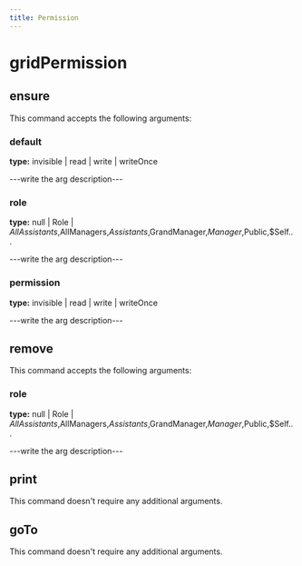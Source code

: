 ```yaml
---
title: Permission
---
```


# gridPermission

## ensure

This command accepts the following arguments:

### default
**type:** invisible | read | write | writeOnce

---write the arg description---

### role
**type:** null | Role | $AllAssistants,$AllManagers,$Assistants,$GrandManager,$Manager,$Public,$Self...

---write the arg description---

### permission
**type:** invisible | read | write | writeOnce

---write the arg description---


## remove

This command accepts the following arguments:

### role
**type:** null | Role | $AllAssistants,$AllManagers,$Assistants,$GrandManager,$Manager,$Public,$Self...

---write the arg description---


## print

This command doesn't require any additional arguments.


## goTo


This command doesn't require any additional arguments.

